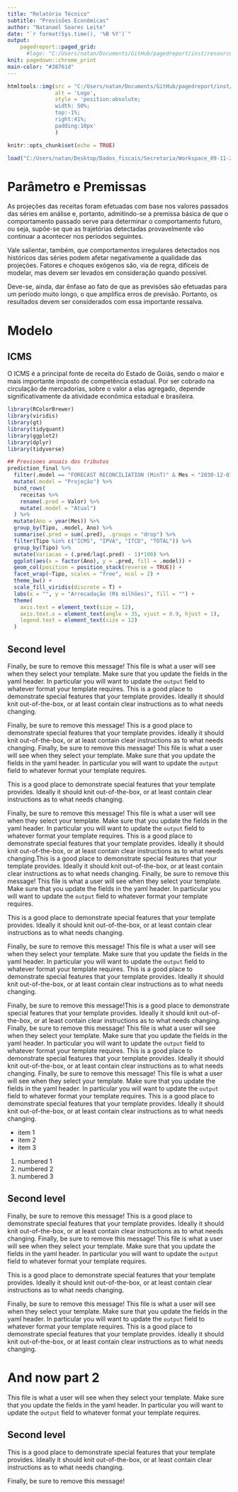```yaml
---
title: "Relatório Técnico"
subtitle: "Previsões Econômicas"
author: "Natanael Soares Leite"
date: "`r format(Sys.time(), '%B %Y')`"
output: 
    pagedreport::paged_grid:
      #logo: "C:/Users/natan/Documents/GitHub/pagedreport/inst/resources/img/Logo.png"
knit: pagedown::chrome_print
main-color: "#38761d"
---
```


```r
htmltools::img(src = "C:/Users/natan/Documents/GitHub/pagedreport/inst/resources/img/Logo.png", 
               alt = 'Logo',
               style = 'position:absolute;
               width: 50%;
               top:-1%;
               right:41%;
               padding:10px'
               ) 

```

```r
knitr::opts_chunk$set(echo = TRUE)

load("C:/Users/natan/Desktop/Dados_fiscais/Secretaria/Workspace_09-11-2022_v1.RData")
```

# Parâmetro e Premissas {-}

```{=latex}
\begin{tabular}{ll}
A & B \\
A & B \\
\end{tabular}
```

As projeções das receitas foram efetuadas com base nos valores passados das séries em análise e, portanto, admitindo-se a premissa básica de que o comportamento passado serve para determinar o comportamento futuro, ou seja, supõe-se que as trajetórias detectadas provavelmente vão continuar a acontecer nos períodos seguintes.

Vale salientar, também, que comportamentos irregulares detectados nos históricos das séries podem afetar negativamente a qualidade das projeções. Fatores e choques exógenos são, via de regra, difíceis de modelar, mas devem ser levados em consideração quando possível.

Deve-se, ainda, dar ênfase ao fato de que as previsões são efetuadas para um período muito longo, o que amplifica erros de previsão. Portanto, os resultados devem ser considerados com essa importante ressalva.

# Modelo {-}

## ICMS {-}

O ICMS é a principal fonte de receita do Estado de Goiás, sendo o maior e mais importante imposto de competência estadual. Por ser cobrado na circulação de mercadorias, sobre o valor a elas agregado, depende significativamente da atividade econômica estadual e brasileira.

```r
library(RColorBrewer)
library(viridis)
library(gt)
library(tidyquant)
library(ggplot2)
library(dplyr)
library(tidyverse)

## Previsoes anuais dos tributos 
prediction_final %>%
  filter(.model == "FORECAST RECONCILIATION (MinT)" & Mes < "2030-12-01") %>%
  mutate(.model = "Projeção") %>%
  bind_rows(
    receitas %>%
    rename(.pred = Valor) %>%
    mutate(.model = "Atual")
  ) %>%
  mutate(Ano = year(Mes)) %>%
  group_by(Tipo, .model, Ano) %>%
  summarise(.pred = sum(.pred), .groups = "drop") %>%
  filter(Tipo %in% c("ICMS", "IPVA", "ITCD", "TOTAL")) %>%
  group_by(Tipo) %>%
  mutate(Variacao = (.pred/lag(.pred) - 1)*100) %>%
  ggplot(aes(x = factor(Ano), y = .pred, fill = .model)) +
  geom_col(position = position_stack(reverse = TRUE)) +
  facet_wrap(~Tipo, scales = "free", ncol = 2) +
  theme_bw() +
  scale_fill_viridis(discrete = T) +
  labs(x = "", y = "Arrecadação (R$ milhões)", fill = "") +
  theme(
    axis.text = element_text(size = 12),
    axis.text.x = element_text(angle = 35, vjust = 0.9, hjust = 1),
    legend.text = element_text(size = 12)
  )
```


## Second level {-}

Finally, be sure to remove this message!
This file is what a user will see when they select your template. Make sure that you update the fields in the yaml header. In particular you will want to update the `output` field to whatever format your template requires.
This is a good place to demonstrate special features that your template provides. Ideally it should knit out-of-the-box, or at least contain clear instructions as to what needs changing.

Finally, be sure to remove this message! This is a good place to demonstrate special features that your template provides. Ideally it should knit out-of-the-box, or at least contain clear instructions as to what needs changing.
Finally, be sure to remove this message!
This file is what a user will see when they select your template. Make sure that you update the fields in the yaml header. In particular you will want to update the `output` field to whatever format your template requires.

This is a good place to demonstrate special features that your template provides. Ideally it should knit out-of-the-box, or at least contain clear instructions as to what needs changing.

Finally, be sure to remove this message!
This file is what a user will see when they select your template. Make sure that you update the fields in the yaml header. In particular you will want to update the `output` field to whatever format your template requires.
This is a good place to demonstrate special features that your template provides. Ideally it should knit out-of-the-box, or at least contain clear instructions as to what needs changing.This is a good place to demonstrate special features that your template provides. Ideally it should knit out-of-the-box, or at least contain clear instructions as to what needs changing.
Finally, be sure to remove this message!
This file is what a user will see when they select your template. Make sure that you update the fields in the yaml header. In particular you will want to update the `output` field to whatever format your template requires.

This is a good place to demonstrate special features that your template provides. Ideally it should knit out-of-the-box, or at least contain clear instructions as to what needs changing.

Finally, be sure to remove this message!
This file is what a user will see when they select your template. Make sure that you update the fields in the yaml header. In particular you will want to update the `output` field to whatever format your template requires.
This is a good place to demonstrate special features that your template provides. Ideally it should knit out-of-the-box, or at least contain clear instructions as to what needs changing.

Finally, be sure to remove this message!This is a good place to demonstrate special features that your template provides. Ideally it should knit out-of-the-box, or at least contain clear instructions as to what needs changing.
Finally, be sure to remove this message!
This file is what a user will see when they select your template. Make sure that you update the fields in the yaml header. In particular you will want to update the `output` field to whatever format your template requires.
This is a good place to demonstrate special features that your template provides. Ideally it should knit out-of-the-box, or at least contain clear instructions as to what needs changing.
Finally, be sure to remove this message!
This file is what a user will see when they select your template. Make sure that you update the fields in the yaml header. In particular you will want to update the `output` field to whatever format your template requires.
This is a good place to demonstrate special features that your template provides. Ideally it should knit out-of-the-box, or at least contain clear instructions as to what needs changing.


+ item 1
+ item 2
+ item 3

1. numbered 1
2. numbered 2
3. numbered 3


## Second level {-}

Finally, be sure to remove this message!
This is a good place to demonstrate special features that your template provides. Ideally it should knit out-of-the-box, or at least contain clear instructions as to what needs changing.
Finally, be sure to remove this message!
This file is what a user will see when they select your template. Make sure that you update the fields in the yaml header. In particular you will want to update the `output` field to whatever format your template requires.

This is a good place to demonstrate special features that your template provides. Ideally it should knit out-of-the-box, or at least contain clear instructions as to what needs changing.

Finally, be sure to remove this message!
This file is what a user will see when they select your template. Make sure that you update the fields in the yaml header. In particular you will want to update the `output` field to whatever format your template requires.
This is a good place to demonstrate special features that your template provides. Ideally it should knit out-of-the-box, or at least contain clear instructions as to what needs changing.

# And now part 2 {-}

This file is what a user will see when they select your template. Make sure that you update the fields in the yaml header. In particular you will want to update the `output` field to whatever format your template requires.

## Second level {-}

This is a good place to demonstrate special features that your template provides. Ideally it should knit out-of-the-box, or at least contain clear instructions as to what needs changing.

Finally, be sure to remove this message!
